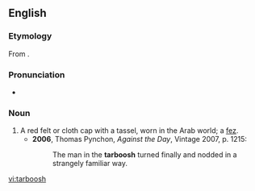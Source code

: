 ==English==

===Etymology===
From {{etyl|ar}} {{term|طربوس||tr=ʈarbūsh|sc=Arab}}.

===Pronunciation===
* {{IPA|/tɑːˈbuːʃ/}}

===Noun===
{{en-noun|es}}

# A red felt or cloth cap with a tassel, worn in the Arab world; a [[fez]].
#* '''2006''', Thomas Pynchon, ''Against the Day'', Vintage 2007, p. 1215:
#*: The man in the '''tarboosh''' turned finally and nodded in a strangely familiar way.

[[vi:tarboosh]]
